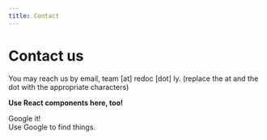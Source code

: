 ```yaml
---
title: Contact
---
```



# Contact us

You may reach us by email, team [at] redoc [dot] ly. (replace the at and the dot with the appropriate characters)

**Use React components here, too!**

<Flex justifyContent="space-between">
  <WideTile to="https://google.com" title="Can't find your answer?">
    Google it! <br/>
    Use Google to find things.
  </WideTile>
</Flex>
